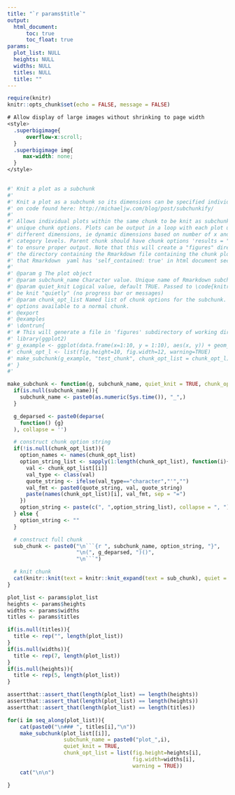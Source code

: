 ```yaml
---
title: "`r params$title`"
output: 
  html_document:
      toc: true
      toc_float: true
params:
  plot_list: NULL
  heights: NULL
  widths: NULL
  titles: NULL
  title: ""
---
```


<!-- This RMarkdown document renders an input list of plots with different dimensions -->
<!-- into one html for better sizing compared to pdf -->


```r
require(knitr)
knitr::opts_chunk$set(echo = FALSE, message = FALSE)

```

```css
# Allow display of large images without shrinking to page width
<style>
  .superbigimage{
      overflow-x:scroll;
  }
  .superbigimage img{
     max-width: none;
  }
</style>
    
```


```r
#' Knit a plot as a subchunk
#'
#' Knit a plot as a subchunk so its dimensions can be specified individually. Based
#' on code found here: http://michaeljw.com/blog/post/subchunkify/
#'
#' Allows individual plots within the same chunk to be knit as subchunks with
#' unique chunk options. Plots can be output in a loop with each plot using
#' different dimensions, ie dynamic dimensions based on number of x and/or y
#' category levels. Parent chunk should have chunk options 'results = "as-is"'
#' to ensure proper output. Note that this will create a "figures" directory in
#' the directory containing the Rmarkdown file containing the chunk plots. Ensure
#' that Rmarkdown  yaml has 'self_contained: true' in html document section (or equivalent)
#'
#' @param g The plot object
#' @param subchunk_name Character value. Unique name of Rmarkdown subchunk to be generated.
#' @param quiet_knit Logical value, default TRUE. Passed to \code{knitr::knit()}, should the subchunk
#' be knit "quietly" (no progress bar or messages)
#' @param chunk_opt_list Named list of chunk options for the subchunk. Can take any chunk
#' options available to a normal chunk.
#' @export
#' @examples
#' \dontrun{
#' # This will generate a file in 'figures' subdirectory of working directory
#' library(ggplot2)
#' g_example <- ggplot(data.frame(x=1:10, y = 1:10), aes(x, y)) + geom_point()
#' chunk_opt_l <- list(fig.height=10, fig.width=12, warning=TRUE)
#' make_subchunk(g_example, "test_chunk", chunk_opt_list = chunk_opt_l)
#' }
#'

make_subchunk <- function(g, subchunk_name, quiet_knit = TRUE, chunk_opt_list = list(fig.height=7, fig.width=5, warning = TRUE)) {
  if(is.null(subchunk_name)){
    subchunk_name <- paste0(as.numeric(Sys.time()), "_",)
  }

  g_deparsed <- paste0(deparse(
    function() {g}
  ), collapse = '')

  # construct chunk option string
  if(!is.null(chunk_opt_list)){
    option_names <- names(chunk_opt_list)
    option_string_list <- sapply(1:length(chunk_opt_list), function(i){
      val <- chunk_opt_list[[i]]
      val_type <- class(val)
      quote_string <- ifelse(val_type=="character","'","")
      val_fmt <- paste0(quote_string, val, quote_string)
      paste(names(chunk_opt_list)[i], val_fmt, sep = "=")
    })
    option_string <- paste(c(", ",option_string_list), collapse = ", ")
  } else {
    option_string <- ""
  }

  # construct full chunk
  sub_chunk <- paste0("\n```{r ", subchunk_name, option_string, "}",
                      "\n(", g_deparsed, ")()",
                      "\n```")

  # knit chunk
  cat(knitr::knit(text = knitr::knit_expand(text = sub_chunk), quiet = quiet_knit))
}

```

```r
plot_list <- params$plot_list
heights <- params$heights
widths <- params$widths
titles <- params$titles

if(is.null(titles)){
  title <- rep("", length(plot_list))  
}
if(is.null(widths)){
  title <- rep(7, length(plot_list))  
}
if(is.null(heights)){
  title <- rep(5, length(plot_list))  
}

assertthat::assert_that(length(plot_list) == length(heights))
assertthat::assert_that(length(plot_list) == length(heights))
assertthat::assert_that(length(plot_list) == length(titles))
```

<div class="superbigimage">  

```r

for(i in seq_along(plot_list)){
    cat(paste0("\n### ", titles[i],"\n"))
    make_subchunk(plot_list[[i]], 
                  subchunk_name = paste0("plot_",i), 
                  quiet_knit = TRUE, 
                  chunk_opt_list = list(fig.height=heights[i], 
                                        fig.width=widths[i], 
                                        warning = TRUE)) 
    cat("\n\n") 

}

```
</div>   
